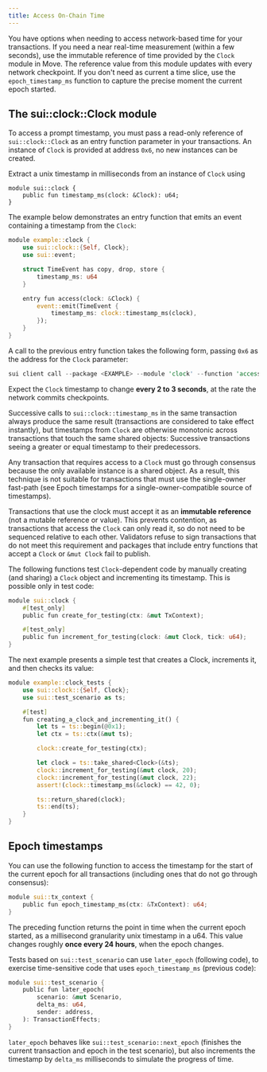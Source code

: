 ```yaml
---
title: Access On-Chain Time
---
```


You have options when needing to access network-based time for your transactions. If you need a near real-time measurement (within a few seconds), use the immutable reference of time provided by the `Clock` module in Move. The reference value from this module updates with every network checkpoint. If you don't need as current a time slice, use the `epoch_timestamp_ms` function to capture the precise moment the current epoch started.

## The sui::clock::Clock module 

To access a prompt timestamp, you must pass a read-only reference of `sui::clock::Clock` as an entry function parameter in your transactions. An instance of `Clock` is provided at address `0x6`, no new instances can be created.

Extract a unix timestamp in milliseconds from an instance of `Clock` using

```move
module sui::clock {
    public fun timestamp_ms(clock: &Clock): u64;
}
```

The example below demonstrates an entry function that emits an event containing a timestamp from the `Clock`:

```rust
module example::clock {
    use sui::clock::{Self, Clock};
    use sui::event;

    struct TimeEvent has copy, drop, store {
        timestamp_ms: u64
    }

    entry fun access(clock: &Clock) {
        event::emit(TimeEvent {
            timestamp_ms: clock::timestamp_ms(clock),
        });
    }
}
```

A call to the previous entry function takes the following form, passing `0x6` as the address for the `Clock` parameter:

```rust
sui client call --package <EXAMPLE> --module 'clock' --function 'access' --args '0x6' --gas-budget <GAS-AMOUNT>
```

Expect the `Clock` timestamp to change **every 2 to 3 seconds**, at the rate the network commits checkpoints.

Successive calls to `sui::clock::timestamp_ms` in the same transaction always produce the same result (transactions are considered to take effect instantly), but timestamps from `Clock` are otherwise monotonic across transactions that touch the same shared objects: Successive transactions seeing a greater or equal timestamp to their predecessors.

Any transaction that requires access to a `Clock` must go through consensus because the only available instance is a shared object. As a result, this technique is not suitable for transactions that must use the single-owner fast-path (see Epoch timestamps for a single-owner-compatible source of timestamps).

Transactions that use the clock must accept it as an **immutable reference** (not a mutable reference or value). This prevents contention, as transactions that access the `Clock` can only read it, so do not need to be sequenced relative to each other. Validators refuse to sign transactions that do not meet this requirement and packages that include entry functions that accept a `Clock` or `&mut Clock` fail to publish.

The following functions test `Clock`-dependent code by manually creating (and sharing) a `Clock` object and incrementing its timestamp. This is possible only in test code:

```rust
module sui::clock {
    #[test_only]
    public fun create_for_testing(ctx: &mut TxContext);

    #[test_only]
    public fun increment_for_testing(clock: &mut Clock, tick: u64);
}
```

The next example presents a simple test that creates a Clock, increments it, and then checks its value:

```rust
module example::clock_tests {
    use sui::clock::{Self, Clock};
    use sui::test_scenario as ts;

    #[test]
    fun creating_a_clock_and_incrementing_it() {
        let ts = ts::begin(@0x1);
        let ctx = ts::ctx(&mut ts);

        clock::create_for_testing(ctx);

        let clock = ts::take_shared<Clock>(&ts);
        clock::increment_for_testing(&mut clock, 20);
        clock::increment_for_testing(&mut clock, 22);
        assert!(clock::timestamp_ms(&clock) == 42, 0);

        ts::return_shared(clock);
        ts::end(ts);
    }
}
```

## Epoch timestamps 

You can use the following function to access the timestamp for the start of the current epoch for all transactions (including ones that do not go through consensus):

```rust
module sui::tx_context {
    public fun epoch_timestamp_ms(ctx: &TxContext): u64;
}
```

The preceding function returns the point in time when the current epoch started, as a millisecond granularity unix timestamp in a u64. This value changes roughly **once every 24 hours**, when the epoch changes.

Tests based on `sui::test_scenario` can use `later_epoch` (following code), to exercise time-sensitive code that uses `epoch_timestamp_ms` (previous code):

```rust
module sui::test_scenario {
    public fun later_epoch(
        scenario: &mut Scenario,
        delta_ms: u64,
        sender: address,
    ): TransactionEffects;
}
```

`later_epoch` behaves like `sui::test_scenario::next_epoch` (finishes the current transaction and epoch in the test scenario), but also increments the timestamp by `delta_ms` milliseconds to simulate the progress of time.